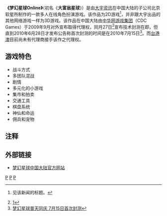 {{Infobox animanga/Headerofja
|title= 梦幻星球Online
|image= Richman Universe.jpg
|size= 
|caption= 
|japanese= 
|english= Richman Universe Online 
|kana= 
|romaji= 
|genre= 
}}
{{Infobox animanga/Game
|Title= 
|Genre= [[MMORPG|MMORPG]] 
|Plat= [[个人电脑|PC]] ([[Windows|Windows]])
|Spec= 
|Recommend= 
|Engine= 
|Patch= 
|Version= 1.0.0
|Dev= [[北京軟星|北京軟星]]
|Pub= {{flagicon|ROC}}未定<BR>{{flagicon|PRC}}[[中华网游戏集团|中华网游戏集团]]
|Producer= 
|Director= [[姚壯憲|姚壯憲]]
|Scenario= 
|CharacterDesign= 
|Sound= [[Musit|Musit]][[繆思特|繆思特]]音樂工作室、<br />[[吳欣叡|吳欣叡]]、[[曾志豪|曾志豪]]
|Media= 
|Play= 多人
|Date= 
|Released= {{flagicon|ROC}}未定<BR>{{flagicon|PRC}}2010年7月15日首测
|Price= 
|Sale= 
|Rating= 
|Device= [[滑鼠|滑鼠]]、[[鍵盤|鍵盤]]
|ContentsIcon= 
|Name= 
|End= 
|Save= 
|Size= 
|QSave= 
|QLoad= 
|Continue= 
|Screen= 
|FScreen= 
|Music= 
|Voice= 
|Log= 
|CGMode= 
|MMode= 
|EMode= 
|Skip= 
|Auto= 
|Etc= 
}}
{{Infobox animanga/Footerofja}}

'''《梦幻星球Online》'''（初名《'''大富翁星球'''》）是由[[大宇资讯|大宇资讯]]在中国大陆的子公司北京软星所制作的一款多人在线角色扮演游戏。该作品为2D游戏<ref>{{cite web |url=http://ru.cdcgames.net/news/news/200909/42546.htm |title=存档副本 |accessdate=2010-02-19 |deadurl=yes |archiveurl=https://web.archive.org/web/20090924090254/http://ru.cdcgames.net/news/news/200909/42546.htm |archivedate=2009-09-24 }} 见该新闻的标题。</ref>，并非跟大宇出品的其他网络游戏一样为3D游戏。该作品在中国大陆由[[中华网游戏集团|中华网游戏集团]]（CDC Games）于2009年9月对外宣布取得代理权，同月27日<ref>[http://ru.cdcgames.net/news/news/200909/42747.htm]{{dead link|date=2017年12月 |bot=InternetArchiveBot |fix-attempted=yes }}</ref>宣布技术封测在即，但直到2010年6月28日才发布公告称首次封测的时间是在2010年7月15日<ref>[http://ru.cdcgames.net/news/news/201006/45768.htm 梦幻星球普天同庆 7月15日首次封测]{{dead link|date=2017年12月 |bot=InternetArchiveBot |fix-attempted=yes }}</ref>。而[[台港澳|台港澳]]目前尚未有代理商接手该作之代理权。

==游戏特色==
*战斗方式
*多团队混战
*剧情
*多元化的小游戏
*集市和拍卖
*交通工具
*棋盘系统
*神仙和命运
*佣兵和宠物

==注释==
{{reflist|30em}}

==外部链接==
*[https://web.archive.org/web/20100209050832/http://ru.cdcgames.net/ 梦幻星球中国大陆官方网站]

{{大富翁系列}}
{{大宇資訊}}

[[Category:大型多人在线角色扮演游戏|P]]
[[Category:Windows游戏|P]]
[[Category:大富翁系列|P]]


{{Videogame-stub}}